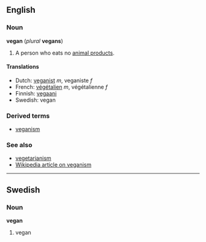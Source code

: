 ==English==
===Noun===
'''vegan''' (''plural'' '''vegans''')

#A person who eats no [[animal product]]s.

====Translations====
*Dutch: [[veganist]] ''m'', veganiste ''f''
*French: [[végétalien]] ''m'', végétalienne ''f''
*Finnish: [[vegaani]]<!--is this for "vegan" or "veganism"?-->
*Swedish: vegan

===Derived terms===
*[[veganism]]

===See also===
*[[vegetarianism]]
*[[w:veganism|Wikipedia article on veganism]]

----
==Swedish==
===Noun===
'''vegan'''

#vegan